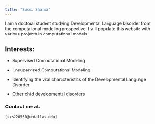 ```yaml
---
title: "Susmi Sharma"
---
```


I am a doctoral student studying Developmental Language Disorder from the computational modeling prospective. I will populate this website with various projects in computational models.

## Interests:

-   Supervised Computational Modeling

-   Unsupervised Computational Modeling

-   Identifying the vital characteristics of the Developmental Language Disorder.

-   Other child developmental disorders

### Contact me at:

```         
[sxs220550@utdallas.edu]
```

```         
```
